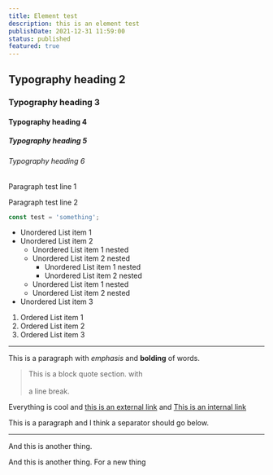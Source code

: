 ```yaml
---
title: Element test
description: this is an element test
publishDate: 2021-12-31 11:59:00
status: published
featured: true
---
```


## Typography heading 2

### Typography heading 3

#### Typography heading 4

##### Typography heading 5

###### Typography heading 6

Paragraph test line 1

Paragraph test line 2

```ts twoslash
const test = 'something';
```

- Unordered List item 1
- Unordered List item 2
  - Unordered List item 1 nested
  - Unordered List item 2 nested
    - Unordered List item 1 nested
    - Unordered List item 2 nested
  - Unordered List item 1 nested
  - Unordered List item 2 nested
- Unordered List item 3

1. Ordered List item 1
2. Ordered List item 2
3. Ordered List item 3

---

This is a paragraph with _emphasis_ and **bolding** of words.

> This is a block quote section. with <br /><br />
> a line break.

Everything is cool and [this is an external link](https://www.google.com/) and [This is an internal link](/)

This is a paragraph and I think a separator should go below.

---

And this is another thing.

And this is another thing. For a new thing
